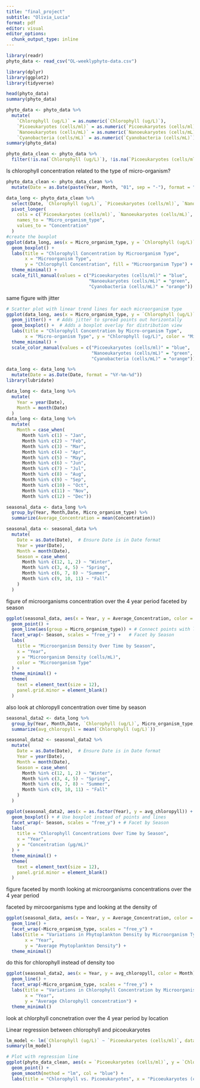 ```yaml
---
title: "final_project"
subtitle: "Olivia_Lucia"
format: pdf
editor: visual
editor_options: 
  chunk_output_type: inline
---
```


```r
library(readr)
phyto_data <- read_csv("OL-weeklyphyto-data.csv")
```

```r
library(dplyr)
library(ggplot2)
library(tidyverse)

head(phyto_data)
summary(phyto_data)
```

```r
phyto_data <- phyto_data %>%
  mutate(
    `Chlorophyll (ug/L)` = as.numeric(`Chlorophyll (ug/L)`),
    `Picoeukaryotes (cells/ml)` = as.numeric(`Picoeukaryotes (cells/ml)`),
    `Nanoeukaryotes (cells/mL)` = as.numeric(`Nanoeukaryotes (cells/mL)`),
    `Cyanobacteria (cells/mL)` = as.numeric(`Cyanobacteria (cells/mL)`)) 
summary(phyto_data)
```

```r
phyto_data_clean <- phyto_data %>%
  filter(!is.na(`Chlorophyll (ug/L)`), !is.na(`Picoeukaryotes (cells/ml)`))
```

Is chlorophyll concentration related to the type of micro-organism?

```r
phyto_data_clean <- phyto_data_clean %>%
  mutate(Date = as.Date(paste(Year, Month, "01", sep = "-"), format = "%Y-%m-%d"))
```

```r
data_long <- phyto_data_clean %>%
  select(Date, `Chlorophyll (ug/L)`, `Picoeukaryotes (cells/ml)`, `Nanoeukaryotes (cells/mL)`, `Cyanobacteria (cells/mL)`, Location) %>%
  pivot_longer(
    cols = c(`Picoeukaryotes (cells/ml)`, `Nanoeukaryotes (cells/mL)`, `Cyanobacteria (cells/mL)`), 
    names_to = "Micro_organism_type", 
    values_to = "Concentration"
  )
#create the boxplot
ggplot(data_long, aes(x = Micro_organism_type, y = `Chlorophyll (ug/L)`, fill = Micro_organism_type)) +
  geom_boxplot() +
  labs(title = "Chlorophyll Concentration by Microorganism Type",
       x = "Microorganism Type",
       y = "Chlorophyll Concentration", fill = "Microorganism Type") +
  theme_minimal() +
  scale_fill_manual(values = c("Picoeukaryotes (cells/ml)" = "blue", 
                               "Nanoeukaryotes (cells/mL)" = "green", 
                               "Cyanobacteria (cells/mL)" = "orange"))
```

same figure with jitter

```r
# Scatter plot with linear trend lines for each microorganism type
ggplot(data_long, aes(x = Micro_organism_type, y = `Chlorophyll (ug/L)`, color = Micro_organism_type)) +
  geom_jitter() +  # Adds jitter to spread points out horizontally
  geom_boxplot() +  # Adds a boxplot overlay for distribution view
  labs(title = "Chlorophyll Concentration by Micro-organism Type",
       x = "Micro-organism Type", y = "Chlorophyll (ug/L)", color = "Microorganism Type") +
  theme_minimal() +
  scale_color_manual(values = c("Picoeukaryotes (cells/ml)" = "blue", 
                                "Nanoeukaryotes (cells/mL)" = "green", 
                                "Cyanobacteria (cells/mL)" = "orange"))
```

```r
data_long <- data_long %>%
  mutate(Date = as.Date(Date, format = "%Y-%m-%d"))
library(lubridate)

data_long <- data_long %>%
  mutate(
    Year = year(Date),
    Month = month(Date)
  )
data_long <- data_long %>% 
  mutate(
    Month = case_when(
      Month %in% c(1) ~ "Jan",
      Month %in% c(2) ~ "Feb",
      Month %in% c(3) ~ "Mar",
      Month %in% c(4) ~ "Apr",
      Month %in% c(5) ~ "May",
      Month %in% c(6) ~ "Jun",
      Month %in% c(7) ~ "Jul",
      Month %in% c(8) ~ "Aug",
      Month %in% c(9) ~ "Sep",
      Month %in% c(10) ~ "Oct",
      Month %in% c(11) ~ "Nov",
      Month %in% c(12) ~ "Dec")) 
```

```r
seasonal_data <- data_long %>%
  group_by(Year, Month,Date, Micro_organism_type) %>%
  summarize(Average_Concentration = mean(Concentration)) 

seasonal_data <- seasonal_data %>%
  mutate(
    Date = as.Date(Date),  # Ensure Date is in Date format
    Year = year(Date),
    Month = month(Date),
    Season = case_when(
      Month %in% c(12, 1, 2) ~ "Winter",
      Month %in% c(3, 4, 5) ~ "Spring",
      Month %in% c(6, 7, 8) ~ "Summer",
      Month %in% c(9, 10, 11) ~ "Fall"
    )
  )
```

figure of microorganisms concentration over the 4 year period faceted by season

```r
ggplot(seasonal_data, aes(x = Year, y = Average_Concentration, color = Micro_organism_type)) +
  geom_point() +                      
  geom_line(aes(group = Micro_organism_type)) + # Connect points with lines
  facet_wrap(~ Season, scales = "free_y") +   # Facet by Season
  labs(
    title = "Microorganism Density Over Time by Season",
    x = "Year",
    y = "Microorganism Density (cells/mL)",
    color = "Microorganism Type"
  ) +
  theme_minimal() +
  theme(
    text = element_text(size = 12),
    panel.grid.minor = element_blank()
  )
```

also look at chloropyll concentration over time by season

```r
seasonal_data2 <- data_long %>%
  group_by(Year, Month,Date, `Chlorophyll (ug/L)`, Micro_organism_type, Location) %>%
  summarize(avg_chloropyll = mean(`Chlorophyll (ug/L)`)) 

seasonal_data2 <- seasonal_data2 %>%
  mutate(
    Date = as.Date(Date),  # Ensure Date is in Date format
    Year = year(Date),
    Month = month(Date),
    Season = case_when(
      Month %in% c(12, 1, 2) ~ "Winter",
      Month %in% c(3, 4, 5) ~ "Spring",
      Month %in% c(6, 7, 8) ~ "Summer",
      Month %in% c(9, 10, 11) ~ "Fall"
    )
  )
```

```r
ggplot(seasonal_data2, aes(x = as.factor(Year), y = avg_chloropyll)) + # Convert Year to a factor for categorical plotting
  geom_boxplot() + # Use boxplot instead of points and lines
  facet_wrap(~ Season, scales = "free_y") + # Facet by Season
  labs(
    title = "Chlorophyll Concentrations Over Time by Season",
    x = "Year",
    y = "Concentration (µg/mL)"
  ) +
  theme_minimal() +
  theme(
    text = element_text(size = 12),
    panel.grid.minor = element_blank()
  )
```

figure faceted by month looking at microorganisms concentrations over the 4 year period

faceted by mircoorganisms type and looking at the density of

```r
ggplot(seasonal_data, aes(x = Year, y = Average_Concentration, color = Month)) +
  geom_line() +
  facet_wrap(~Micro_organism_type, scales = "free_y") +
  labs(title = "Variations in Phytoplankton Density by Microorganism Type Over time",
       x = "Year",
       y = "Average Phytoplankton Density") +
  theme_minimal()
```

do this for chlorophyll instead of density too

```r
ggplot(seasonal_data2, aes(x = Year, y = avg_chloropyll, color = Month)) +
  geom_line() +
  facet_wrap(~Micro_organism_type, scales = "free_y") +
  labs(title = "Variations in Chlorophyll Concentration by Microorganism Type Over time",
       x = "Year",
       y = "Average Chlorophyll concentration") +
  theme_minimal()
```

look at chlorphyll concnetration over the 4 year period by location

Linear regression between chlorophyll and picoeukaryotes

```r
lm_model <- lm(`Chlorophyll (ug/L)` ~ `Picoeukaryotes (cells/ml)`, data = phyto_data_clean)
summary(lm_model)

# Plot with regression line
ggplot(phyto_data_clean, aes(x = `Picoeukaryotes (cells/ml)`, y = `Chlorophyll (ug/L)`)) +
  geom_point() +
  geom_smooth(method = "lm", col = "blue") +
  labs(title = "Chlorophyll vs. Picoeukaryotes", x = "Picoeukaryotes (cells/ml)", y = "Chlorophyll (ug/L)")

```


